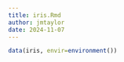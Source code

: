 ```yaml
---
title: iris.Rmd
author: jmtaylor
date: 2024-11-07
---
```



```r
data(iris, envir=environment())
```

